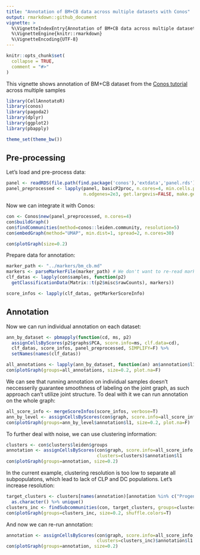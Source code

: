 ```yaml
---
title: "Annotation of BM+CB data across multiple datasets with Conos"
output: rmarkdown::github_document
vignette: >
  %\VignetteIndexEntry{Annotation of BM+CB data across multiple datasets with Conos}
  %\VignetteEngine{knitr::rmarkdown}
  %\VignetteEncoding{UTF-8}
---
```


```r
knitr::opts_chunk$set(
  collapse = TRUE,
  comment = "#>"
)
```

This vignette shows annotation of BM+CB dataset from the [Conos tutorial](https://github.com/hms-dbmi/conos/blob/master/vignettes/walkthrough.md) across multiple samples

```r
library(CellAnnotatoR)
library(conos)
library(pagoda2)
library(dplyr)
library(ggplot2)
library(pbapply)

theme_set(theme_bw())
```

## Pre-processing

Let's load and pre-process data:

```r
panel <- readRDS(file.path(find.package('conos'),'extdata','panel.rds'))
panel_preprocessed <- lapply(panel, basicP2proc, n.cores=4, min.cells.per.gene=0, 
                             n.odgenes=2e3, get.largevis=FALSE, make.geneknn=FALSE)
```

Now we can integrate it with Conos:

```r
con <- Conos$new(panel_preprocessed, n.cores=4)
con$buildGraph()
con$findCommunities(method=conos::leiden.community, resolution=5)
con$embedGraph(method="UMAP", min.dist=1, spread=2, n.cores=30)

con$plotGraph(size=0.2)
```

Prepare data for annotation:

```r
marker_path <- "../markers/bm_cb.md"
markers <- parseMarkerFile(marker_path) # We don't want to re-read marker inside each step of lapply
clf_datas <- lapply(con$samples, function(p2) 
  getClassificationData(Matrix::t(p2$misc$rawCounts), markers))

score_infos <- lapply(clf_datas, getMarkerScoreInfo)
```

## Annotation

Now we can run individual annotation on each dataset:

```r
ann_by_dataset <- pbmapply(function(cd, ms, p2) 
  assignCellsByScores(p2$graphs$PCA, score.info=ms, clf.data=cd),
  clf_datas, score_infos, panel_preprocessed, SIMPLIFY=F) %>% 
  setNames(names(clf_datas))

all_annotations <- lapply(ann_by_dataset, function(an) an$annotation$l1) %>% Reduce(c, .)
con$plotGraph(groups=all_annotations, size=0.2, plot.na=F)
```

We can see that running annotation on individual samples doesn't neccesserily guarantee smoothness of labeling on the joint graph, 
as such approach can't utilize joint structure. To deal with it we can run annotation on the whole graph:

```r
all_score_info <- mergeScoreInfos(score_infos, verbose=T)
ann_by_level <- assignCellsByScores(con$graph, score.info=all_score_info, clf.data=clf_datas[[1]])
con$plotGraph(groups=ann_by_level$annotation$l1, size=0.2, plot.na=F)
```

To further deal with noise, we can use clustering information:

```r
clusters <- con$clusters$leiden$groups
annotation <- assignCellsByScores(con$graph, score.info=all_score_info, clf.data=clf_datas[[1]], 
                                  clusters=clusters)$annotation$l1
con$plotGraph(groups=annotation, size=0.2)
```

In the current example, clustering resolution is too low to separate all subpopulatons, which lead to lack of CLP and DC populations. Let's increase resolution:

```r
target_clusters <- clusters[names(annotation)[annotation %in% c("Progenitors", "Plasma")]] %>% 
  as.character() %>% unique()
clusters_inc <- findSubcommunities(con, target_clusters, groups=clusters, resolution=2)
con$plotGraph(groups=clusters_inc, size=0.2, shuffle.colors=T)
```

And now we can re-run annotation:

```r
annotation <- assignCellsByScores(con$graph, score.info=all_score_info, clf.data=clf_datas[[1]], 
                                  clusters=clusters_inc)$annotation$l1
con$plotGraph(groups=annotation, size=0.2)
```
